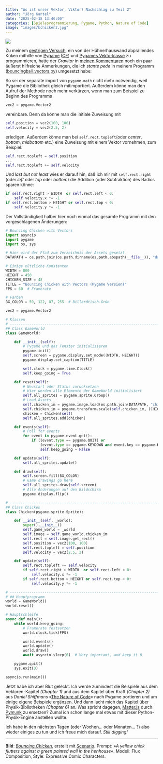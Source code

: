 ```yaml
---
title: "Wo ist unser Vektor, Viktor? Nachschlag zu Teil 2"
author: "Jörg Kantel"
date: "2025-02-18 13:40:00"
categories: [Spieleprogrammierung, Pygame, Python, Nature of Code]
image: "images/bchicken2.jpg"
---
```


[![](images/bchicken2-b.jpg)](https://www.flickr.com/photos/schockwellenreiter/54335639209/)

Zu meinem [gestrigen Versuch](https://kantel.github.io/posts/2025021701_vectory_pygame/), ein von der Hühnerhauswand abprallendes Küken mithilfe von [Pygame](http://cognitiones.kantel-chaos-team.de/multimedia/spieleprogrammierung/pygame.html) ([CE](https://pyga.me/)) und [Pygames Vektorklasse](https://pyga.me/docs/ref/math.html) zu programmieren, hatte der *Gravitar* in [meinen Kommentaren](https://github.com/kantel/kantel.github.io/discussions/241#discussioncomment-12235025) noch ein paar äußerst hilfreiche Anmerkungen, die ich *stante pede* in meinem Programm ([bouncingball_vectors.py](https://github.com/kantel/pythoncuriosa/blob/main/noc/bouncingball_vectors.py)) umgesetzt habe:

So sei der separate import von `pygame.math` nicht mehr notwendig, weil Pygame die Bibliothek gleich mitimportiert. Außerdem könne man den Aufruf der Methode noch mehr verkürzen, wenn man zum Beispiel zu Beginn des Programms

~~~python
vec2 = pygame.Vector2
~~~

vereinbare. Denn da könne man die initiale Zuweisung mit

~~~python
self.position = vec2(100, 100)
self.velocity = vec2(2.5, 2)
~~~

erledigen. Außerdem könne man bei `self.rect.topleft`(oder *center*, *bottom*, *midbottom* etc.) eine Zuweisung mit einem Vektor vornehmen, zum Beispiel:

~~~python
self.rect.topleft = self.position
...
self.rect.topleft += self.velocity
~~~

Und *last but not least* wies er darauf hin, daß ich mir mit `self.rect.right` (oder *left* oder *top* oder *bottom*) die Addition (oder Subtraktion) des Radios sparen könne:

~~~python
if self.rect.right > WIDTH  or self.rect.left < 0:
    self.velocity.x *= -1
if self.rect.bottom > HEIGHT or self.rect.top < 0:
    self.velocity.y *= -1
~~~

Der Vollständigkeit halber hier noch einmal das gesamte Programm mit den vorgeschlagenen Änderungen:

~~~python
# Bouncing Chicken with Vectors
import asyncio
import pygame
import os, sys

# Hier wird der Pfad zum Verzeichnis der Assets gesetzt
DATAPATH = os.path.join(os.path.dirname(os.path.abspath(__file__)), "data")

# Einige nützliche Konstanten
WIDTH = 800
HEIGHT = 450
CHICKEN_SIZE = 48
TITLE = "Bouncing Chicken with Vectors (Pygame Version)"
FPS = 60  # Framerate

# Farben
BG_COLOR = 59, 122, 87, 255  # Billardtisch-Grün

vec2 = pygame.Vector2

# Klassen
# ---------------------------------------------------------------------- #
## Class GameWorld
class GameWorld:

    def __init__(self):
        # Pygame und das Fenster initialisieren
        pygame.init()
        self.screen = pygame.display.set_mode((WIDTH, HEIGHT))
        pygame.display.set_caption(TITLE)

        self.clock = pygame.time.Clock()
        self.keep_going = True

    def reset(self):
        # Neustart oder Status zurücksetzen
        # Hier werden alle Elemente der GameWorld initialisiert
        self.all_sprites = pygame.sprite.Group()
        # Load Assets
        self.chicken_im = pygame.image.load(os.path.join(DATAPATH, "chick.png")).convert_alpha()
        self.chicken_im = pygame.transform.scale(self.chicken_im, (CHICKEN_SIZE, CHICKEN_SIZE))
        chicken = Chicken(self)
        self.all_sprites.add(chicken)

    def events(self):
        # Poll for events
        for event in pygame.event.get():
            if ((event.type == pygame.QUIT) or
                (event.type == pygame.KEYDOWN and event.key == pygame.K_ESCAPE)):
                self.keep_going = False

    def update(self):
        self.all_sprites.update()

    def draw(self):
        self.screen.fill(BG_COLOR)
        # Game drawings go here
        self.all_sprites.draw(self.screen)
        # Alle Änderungen auf den Bildschirm
        pygame.display.flip()

# ---------------------------------------------------------------------- #
## Class Chicken
class Chicken(pygame.sprite.Sprite):

    def __init__(self, _world):
        super().__init__()
        self.game_world = _world
        self.image = self.game_world.chicken_im
        self.rect = self.image.get_rect()
        self.position = vec2(100, 100)
        self.rect.topleft = self.position
        self.velocity = vec2(2.5, 2)

    def update(self):
        self.rect.topleft += self.velocity
        if self.rect.right > WIDTH  or self.rect.left < 0:
            self.velocity.x *= -1
        if self.rect.bottom > HEIGHT or self.rect.top < 0:
            self.velocity.y *= -1

# ---------------------------------------------------------------------- #
# ## Hauptprogramm
world = GameWorld()
world.reset()

# Hauptschleife
async def main():
    while world.keep_going:
        # Framerate festsetzen
        world.clock.tick(FPS)

        world.events()
        world.update()
        world.draw()
        await asyncio.sleep(0)  # Very important, and keep it 0

    pygame.quit()
    sys.exit(0)

asyncio.run(main())
~~~

Jetzt habe ich aber Blut geleckt. Ich werde zumindest die Beispiele aus dem Vektoren-Kapitel *(Chapter&nbsp;1)* und aus dem Kapitel über Kraft *(Chapter&nbsp;2)* aus *Daniel Shiffmans* »[The Nature of Code](https://natureofcode.com/)« nach Pygame portieren und um einige eigene Beispiele ergänzen. Und dann lacht mich das Kapitel über Physik-Bibliotheken *(Chapter&nbsp;6)* an. Was spricht dagegen, [Matter.js](https://brm.io/matter-js/) durch [Pymunk](https://www.pymunk.org/en/latest/) zu ersetzen? Zumal ich schon lange mal etwas mit dieser Python-Physik-Engine anstellen wollte.

Ich habe in den nächsten Tagen (oder Wochen… oder Monaten…&nbsp;?) also wieder einiges zu tun und ich freue mich darauf. *Still digging!*

---

**Bild**: *[Bouncing Chicken](https://www.flickr.com/photos/schockwellenreiter/54335639209/)*, erstellt mit [Scenario](http://cognitiones.kantel-chaos-team.de/technikgeschichte/rechnerundnetze/scenario.html). Prompt: »*A yellow chick flutters against a green painted wall in the henhouse*«. Modell: Flux Composition, Style: Expressive Comic Characters.